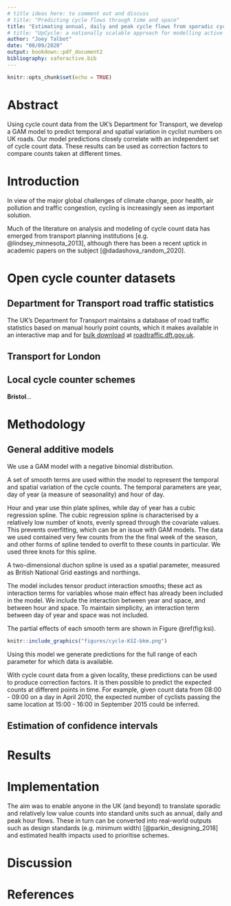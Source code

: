 ```yaml
---
# title ideas here: to comment out and discuss
# title: "Predicting cycle flows through time and space"
title: "Estimating annual, daily and peak cycle flows from sporadic cycle counters: a nationally scalable approach"
# title: "UpCycle: a nationally scalable approach for modelling active transport flows based on open count data"
author: "Joey Talbot"
date: "08/09/2020"
output: bookdown::pdf_document2
bibliography: saferactive.bib
---
```


<!-- Strategy: submit it to Transportation Research Part D -->

```r
knitr::opts_chunk$set(echo = TRUE)
```

# Abstract

Using cycle count data from the UK's Department for Transport, we develop a GAM model to predict temporal and spatial variation in cyclist numbers on UK roads. 
Our model predictions closely correlate with an independent set of cycle count data. 
These results can be used as correction factors to compare counts taken at different times.

# Introduction

In view of the major global challenges of climate change, poor health, air pollution and traffic congestion, cycling is increasingly seen as important solution. 

Much of the literature on analysis and modeling of cycle count data has emerged from transport planning institutions [e.g. @lindsey_minnesota_2013], although there has been a recent uptick in academic papers on the subject [@dadashova_random_2020].

# Open cycle counter datasets

## Department for Transport road traffic statistics 

The UK's Department for Transport maintains a database of road traffic statistics based on manual hourly point counts, which it makes available in an interactive map and for [bulk download](https://roadtraffic.dft.gov.uk/downloads)
<!-- , in .zip and .csv formats, -->
at [roadtraffic.dft.gov.uk](https://roadtraffic.dft.gov.uk).


## Transport for London

## Local cycle counter schemes

**Bristol**...

# Methodology


<!-- ## Exploratory data analysis -->


<!-- ## Univariate models -->


<!-- ## Multivariate -->


<!-- ## Time series analysis -->

## General additive models


We use a GAM model with a negative binomial distribution.

A set of smooth terms are used within the model to represent the temporal and spatial variation of the cycle counts.
The temporal parameters are year, day of year (a measure of seasonality) and hour of day.

Hour and year use thin plate splines, while day of year has a cubic regression spline.
The cubic regression spline is characterised by a relatively low number of knots, evenly spread through the covariate values.
This prevents overfitting, which can be an issue with GAM models.
The data we used contained very few counts from the the final week of the season, and other forms of spline tended to overfit to these counts in particular.
We used three knots for this spline.

A two-dimensional duchon spline is used as a spatial parameter, measured as British National Grid eastings and northings. 

The model includes tensor product interaction smooths; these act as interaction terms for variables whose main effect has already been included in the model. 
We include the interaction between year and space, and between hour and space. 
To maintain simplicity, an interaction term between day of year and space was not included.

The partial effects of each smooth term are shown in Figure \@ref(fig:ksi). 

```r
knitr::include_graphics("figures/cycle-KSI-bkm.png")
```

Using this model we generate predictions for the full range of each parameter for which data is available. 

With cycle count data from a given locality, these predictions can be used to produce correction factors. It is then possible to predict the expected counts at different points in time. For example, given count data from 08:00 - 09:00 on a day in April 2010, the expected number of cyclists passing the same location at 15:00 - 16:00 in September 2015 could be inferred.

## Estimation of confidence intervals

<!-- ## R function -->

<!-- We have written an R function that computes these predictions.  -->

<!-- The input to this is cycle count data from a given location and time period, covering at least one hour. The function if flexible as to the number of hours of data to be inputted. Each hour of input data contributes to mean correction factors, which are then used to estimate   -->

# Results


# Implementation

The aim was to enable anyone in the UK (and beyond) to translate sporadic and relatively low value counts into standard units such as annual, daily and peak hour flows.
These in turn can be converted into real-world outputs such as design standards (e.g. minimum width) [@parkin_designing_2018] and estimated health impacts used to prioritise schemes.


# Discussion

# References
